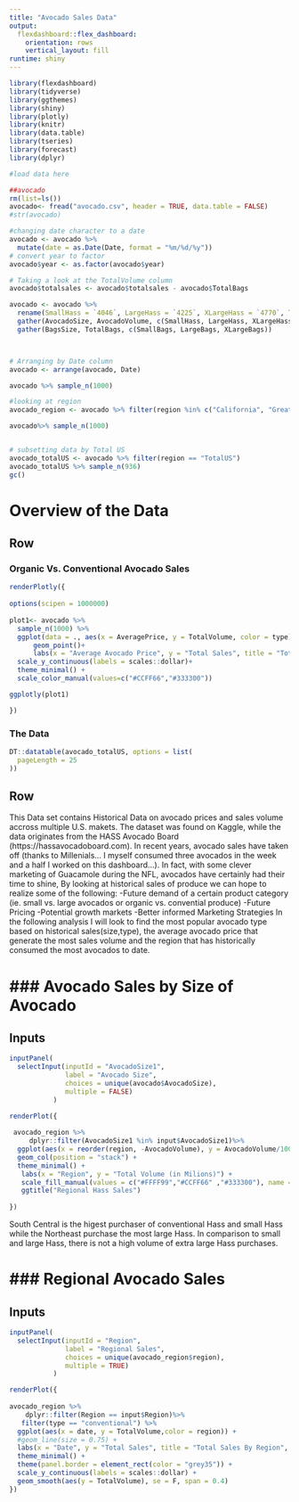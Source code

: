 ```yaml
---
title: "Avocado Sales Data"
output: 
  flexdashboard::flex_dashboard:
    orientation: rows
    vertical_layout: fill
runtime: shiny 
---
```


```r
library(flexdashboard)
library(tidyverse)
library(ggthemes)
library(shiny)
library(plotly)
library(knitr)
library(data.table)
library(tseries)
library(forecast)
library(dplyr)

```


```r
#load data here 

##avocado 
rm(list=ls())
avocado<- fread("avocado.csv", header = TRUE, data.table = FALSE) 
#str(avocado)

#changing date character to a date 
avocado <- avocado %>%
  mutate(date = as.Date(Date, format = "%m/%d/%y"))
# convert year to factor
avocado$year <- as.factor(avocado$year)

# Taking a look at the TotalVolume column
avocado$totalsales <- avocado$totalsales - avocado$TotalBags

avocado <- avocado %>% 
  rename(SmallHass = `4046`, LargeHass = `4225`, XLargeHass = `4770`, TotalVolume = totalsales)%>%
  gather(AvocadoSize, AvocadoVolume, c(SmallHass, LargeHass, XLargeHass))%>%
  gather(BagsSize, TotalBags, c(SmallBags, LargeBags, XLargeBags))



# Arranging by Date column       
avocado <- arrange(avocado, Date)

avocado %>% sample_n(1000)

#looking at region
avocado_region <- avocado %>% filter(region %in% c("California", "GreatLakes", "Midsouth", "Northeast", "Plains", "SouthCentral", "Southeast",  "West"))

avocado%>% sample_n(1000)


# subsetting data by Total US
avocado_totalUS <- avocado %>% filter(region == "TotalUS")
avocado_totalUS %>% sample_n(936)
gc()

```

Overview of the Data 
==============================

Row {data-width=650}
---------------------------------------
### Organic Vs. Conventional Avocado Sales 

```r
renderPlotly({
  
options(scipen = 1000000)
  
plot1<- avocado %>% 
  sample_n(1000) %>% 
  ggplot(data = ., aes(x = AveragePrice, y = TotalVolume, color = type))+
      geom_point()+
      labs(x = "Average Avocado Price", y = "Total Sales", title = "Total Sales Volume by Average Avocado Price", subtitle = "Organic Vs. Conventional", caption = "Kaggle:Avocado Dataset")+
  scale_y_continuous(labels = scales::dollar)+
  theme_minimal() +
  scale_color_manual(values=c("#CCFF66","#333300"))

ggplotly(plot1)

})

```


### The Data 

```r
DT::datatable(avocado_totalUS, options = list(
  pageLength = 25
))
```


Row {data-width=350}
-----------------------------------

  This Data set contains Historical Data on avocado prices and sales volume accross multiple U.S. makets. The dataset was found on Kaggle, while the data originates from the HASS Avocado Board (https://hassavocadoboard.com). 
  In recent years, avocado sales have taken off (thanks to Millenials... I myself consumed three avocados in the week and a half I worked on this dashboard...). In fact, with some clever marketing of Guacamole during the NFL, avocados have certainly had their time to shine, By looking at historical sales of produce we can hope to realize some of the following: 
  -Future demand of a certain product category (ie. small vs. large avocados or organic vs. convential produce)
  -Future Pricing 
  -Potential growth markets
  -Better informed Marketing Strategies 
  In the following analysis I will look to find the most popular avocado type based on historical sales(size,type), the average avocado price that generate the most sales volume and the region that has historically consumed the most avocados to date. 



### Avocado Sales by Size of Avocado
=====================================

Inputs {.sidebar}
-------------------------------------------

```r
inputPanel(
  selectInput(inputId = "AvocadoSize1",
              label = "Avocado Size",
              choices = unique(avocado$AvocadoSize),
              multiple = FALSE)
           )
```

```r
renderPlot({
  
 avocado_region %>%
     dplyr::filter(AvocadoSize1 %in% input$AvocadoSize1)%>%
  ggplot(aes(x = reorder(region, -AvocadoVolume), y = AvocadoVolume/1000000, fill = AvocadoSize)) +
  geom_col(position = "stack") +
  theme_minimal() +
   labs(x = "Region", y = "Total Volume (in Milions)") +
   scale_fill_manual(values = c("#FFFF99","#CCFF66" ,"#333300"), name = "Avocado Size") +
   ggtitle("Regional Hass Sales")
           
})

```

South Central is the higest purchaser of conventional Hass and small Hass while the Northeast purchase the most large Hass. In comparison to small and large Hass, there is not a high volume of extra large Hass purchases.

### Regional Avocado Sales
====================================

Inputs {.sidebar}
-------------------------------------------

```r
inputPanel(
  selectInput(inputId = "Region",
              label = "Regional Sales",
              choices = unique(avocado_region$region),
              multiple = TRUE)
           )
```

```r
renderPlot({
  
avocado_region %>% 
    dplyr::filter(Region == input$Region)%>%
   filter(type == "conventional") %>%
  ggplot(aes(x = date, y = TotalVolume,color = region)) +
  #geom_line(size = 0.75) +
  labs(x = "Date", y = "Total Sales", title = "Total Sales By Region", subtitle = "Line Plot")+
  theme_minimal() +
  theme(panel.border = element_rect(color = "grey35")) +
  scale_y_continuous(labels = scales::dollar) +
  geom_smooth(aes(y = TotalVolume), se = F, span = 0.4)
})
  
```



